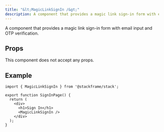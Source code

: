 ```yaml
---
title: "&lt;MagicLinkSignIn /&gt;"
description: A component that provides a magic link sign-in form with email input and OTP verification.
---
```


A component that provides a magic link sign-in form with email input and OTP verification.

## Props

This component does not accept any props.

## Example

```tsx
import { MagicLinkSignIn } from '@stackframe/stack';

export function SignInPage() {
  return (
    <div>
      <h1>Sign In</h1>
      <MagicLinkSignIn />
    </div>
  );
}
```
